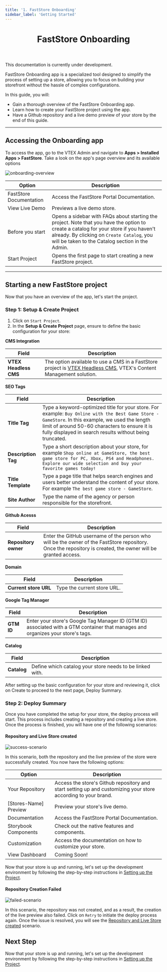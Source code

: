 ```yaml
---
title: '1. FastStore Onboarding'
sidebar_label: 'Getting Started'
---
```



<header>

# FastStore Onboarding

</header>

<Callout type="warning" emoji="⚠️">
  This documentation is currently under development.
</Callout>

FastStore Onboarding app is a specialized tool designed to simplify the process of setting up a store, allowing you to focus on building your storefront without the hassle of complex configurations.

In this guide, you will:

- Gain a thorough overview of the FastStore Onboarding app.
- Learn how to create your FastStore project using the app.
- Have a Github repository and a live demo preview of your store by the end of this guide.

---

## Accessing the Onboarding app

To access the app, go to the VTEX Admin and navigate to **Apps > Installed Apps > FastStore**.
Take a look on the app's page overview and its available options

![onboarding-overview](https://vtexhelp.vtexassets.com/assets/docs/src/onboarding-welcome___6f555fad8cf8cca100aebbddcc04c950.png)

| Option                  | Description                                                                                                                                                                                                                             |
| ----------------------- | --------------------------------------------------------------------------------------------------------------------------------------------------------------------------------------------------------------------------------------- |
| FastStore Documentation | Access the FastStore Portal Documentation.                                                                                                                                                                                              |
| View Live Demo          | Previews a live demo store.                                                                                                                                                                                                             |
| Before you start        | Opens a sidebar with FAQs about starting the project. Note that you have the option to create a catalog for your store if you haven't already. By clicking on `Create Catalog`, you will be taken to the Catalog section in the Admin.  |
| Start Project           | Opens the first page to start creating a new FastStore project.                                                                                                                                                                         |

---

## Starting a new FastStore project

Now that you have an overview of the app, let's start the project.

### Step 1: Setup & Create Project

1. Click on `Start Project`.
2. In the **Setup & Create Project** page, ensure to define the basic configuration for your store:

**CMS Integration**

| Field             | Description     | 
| ----------------- | --------------- |
| **VTEX Headless CMS** | The option available to use a CMS in a FastStore project is [VTEX Headless CMS](https://www.faststore.dev/tutorials/cms/0), VTEX's Content Management solution. |



**SEO Tags**

| Field           | Description     | 
| --------------- | --------------- |
| **Title Tag**       | Type a keyword-optimized title for your store. For example: `Buy Online with the Best Game Store - GameStore`. In this example, we used the length limit of around 50-60 characters to ensure it is fully displayed in search results without being truncated. |
| **Description Tag** | Type a short description about your store, for example `Shop online at GameStore, the best game store for PC, Xbox, PS4 and Headphones. Explore our wide selection and buy your favorite games today!` |
| **Title Template**  | Type  a page title that helps search engines and users better understand the content of your store. For example `The best game store - GameStore`. |
| **Site Author**     | Type the name of the agency or person responsible for the storefront. |


**Github Acesss**

| Field                | Description     | 
| -------------------- | --------------- |
| **Repository owner** | Enter the GitHub username of the person who will be the owner of the FastStore repository. Once the repository is created, the owner will be granted access. |



**Domain**

| Field                | Description     | 
| -------------------- | --------------- |
| **Current store URL** | Type the current store URL. |


**Google Tag Manager**

| Field                | Description     | 
| -------------------- | --------------- |
| **GTM ID** | Enter your store's Google Tag Manager ID (GTM ID) associated with a GTM container that manages and organizes your store's tags. |



**Catalog**

| Field                | Description     | 
| -------------------- | --------------- |
| **Catalog** | Define which catalog your store needs to be linked with. |


After setting up the basic configuration for your store and reviewing it, click on Create to proceed to the next page, Deploy Summary.

### Step 2: Deploy Summary

Once you have completed the setup for your store, the deploy process will start.
This process includes creating a repository and creating a live store. Once the process is finished, you will have one of the following scenarios:

#### Repository and Live Store created

![success-scenario](https://vtexhelp.vtexassets.com/assets/docs/src/fs-deploy-summary___fff7675f0520efb8e7fbf51307af69f8.png)

In this scenario, both the repository and the live preview of the store were successfully created. You now have the following options:

| Option                | Description                                                                                                   |
| --------------------- | ------------------------------------------------------------------------------------------------------------- |
| Your Repository       | Access the store's Github repository and start setting up and customizing your store according to your brand. |
| [Stores-Name] Preview | Preview your store's live demo.                                                                               |
| Documentation         | Access the FastStore Portal Documentation.                                                                    |
| Storybook Components  | Check out the native features and components.                                                                 |
| Customization         | Access the documentation on how to customize your store.                                                      |
| View Dashboard        | Coming Soon!                                                                                                  |

Now that your store is up and running, let's set up the development environment by following the step-by-step instructions in [Setting up the Project](/docs/getting-started/settingup-project).

#### Repository Creation Failed

![failed-scenario](https://vtexhelp.vtexassets.com/assets/docs/src/fs-deploy-error___82b3aa8e15a88bbe4fb8f134eba79fca.png)

In this scenario, the repository was not created, and as a result, the creation of the live preview also failed. Click on `Retry` to initiate the deploy process again.
Once the issue is resolved, you will see the [Repository and Live Store created](#repository-and-live-store-created) scenario.


## Next Step

Now that your store is up and running, let's set up the development environment by following the step-by-step instructions in [Setting up the Project](/docs/getting-started/settingup-project).
